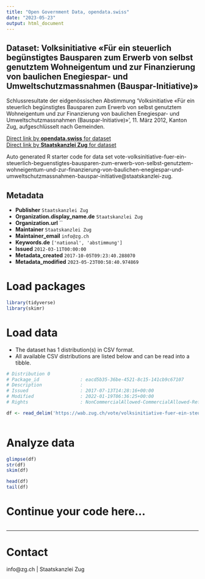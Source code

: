 ```yaml
---
title: "Open Government Data, opendata.swiss"
date: "2023-05-23"
output: html_document
---
```


## Dataset: Volksinitiative «Für ein steuerlich begünstigtes Bausparen zum Erwerb von selbst genutztem Wohneigentum und zur Finanzierung von baulichen Enegiespar- und Umweltschutzmassnahmen (Bauspar-Initiative)»

Schlussresultate der eidgenössischen Abstimmung 'Volksinitiative «Für ein steuerlich begünstigtes Bausparen zum Erwerb von selbst genutztem Wohneigentum und zur Finanzierung von baulichen Enegiespar- und Umweltschutzmassnahmen (Bauspar-Initiative)»', 11. März 2012, Kanton Zug, aufgeschlüsselt nach Gemeinden.

[Direct link by **opendata.swiss** for dataset](https://opendata.swiss/de/dataset/volksinitiative-fur-ein-steuerlich-begunstigtes-bausparen-zum-erwerb-von-selbst-genutztem-wohne)<br>
[Direct link by **Staatskanzlei Zug** for dataset](https://wab.zug.ch/vote/volksinitiative-fuer-ein-steuerlich-beguenstigtes-bausparen-zum-erwerb-von-selbst-genutztem-wohneigentum-und-zur-finanzierung-von-baulichen-enegiespar-und-umweltschutzmassnahmen-bauspar-initiative/data)

Auto generated R starter code for data set vote-volksinitiative-fuer-ein-steuerlich-beguenstigtes-bausparen-zum-erwerb-von-selbst-genutztem-wohneigentum-und-zur-finanzierung-von-baulichen-enegiespar-und-umweltschutzmassnahmen-bauspar-initiative@staatskanzlei-zug.

## Metadata

- **Publisher** `Staatskanzlei Zug`
- **Organization.display_name.de** `Staatskanzlei Zug`
- **Organization.url** ``
- **Maintainer** `Staatskanzlei Zug`
- **Maintainer_email** `info@zg.ch`
- **Keywords.de** `['national', 'abstimmung']`
- **Issued** `2012-03-11T00:00:00`
- **Metadata_created** `2017-10-05T09:23:40.288070`
- **Metadata_modified** `2023-05-23T00:58:40.974869`


# Load packages

```r

library(tidyverse)
library(skimr)

```

# Load data

-   The dataset has 1 distribution(s) in CSV format.
-   All available CSV distributions are listed below and can be read into a tibble.

```r

# Distribution 0
# Package_id               : eacd5b35-36be-4521-8c15-141cb9c67107
# Description              : 
# Issued                   : 2017-07-13T14:28:16+00:00
# Modified                 : 2022-01-19T06:36:25+00:00
# Rights                   : NonCommercialAllowed-CommercialAllowed-ReferenceRequired

df <- read_delim('https://wab.zug.ch/vote/volksinitiative-fuer-ein-steuerlich-beguenstigtes-bausparen-zum-erwerb-von-selbst-genutztem-wohneigentum-und-zur-finanzierung-von-baulichen-enegiespar-und-umweltschutzmassnahmen-bauspar-initiative/data-csv')



```

# Analyze data

```r

glimpse(df)
str(df)
skim(df)

head(df)
tail(df)

```

# Continue your code here...

```r

```

------------------------------------------------------------------------

# Contact

info@zg.ch | Staatskanzlei Zug
